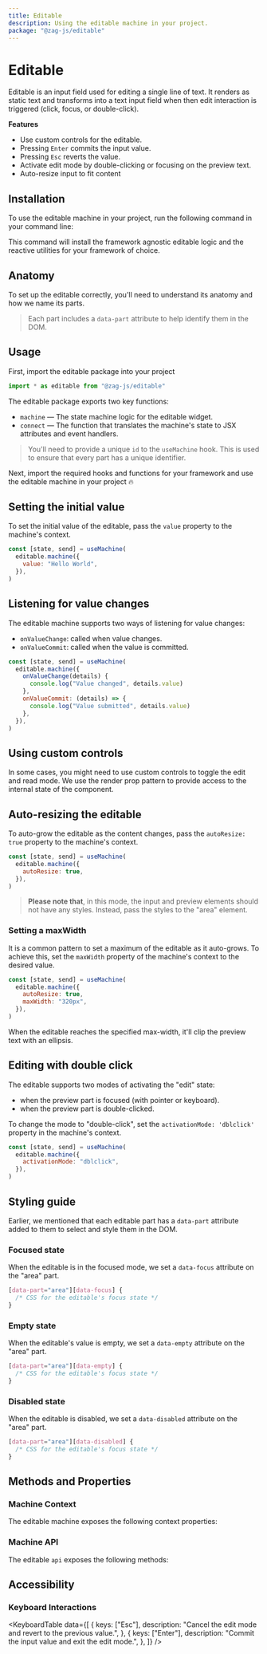 ```yaml
---
title: Editable
description: Using the editable machine in your project.
package: "@zag-js/editable"
---
```


# Editable

Editable is an input field used for editing a single line of text. It renders as
static text and transforms into a text input field when then edit interaction is
triggered (click, focus, or double-click).

<Resources pkg="@zag-js/editable" />

<Showcase id="Editable" />

**Features**

- Use custom controls for the editable.
- Pressing `Enter` commits the input value.
- Pressing `Esc` reverts the value.
- Activate edit mode by double-clicking or focusing on the preview text.
- Auto-resize input to fit content

## Installation

To use the editable machine in your project, run the following command in your
command line:

<CodeSnippet id="editable/installation.mdx" />

This command will install the framework agnostic editable logic and the reactive
utilities for your framework of choice.

## Anatomy

To set up the editable correctly, you'll need to understand its anatomy and how
we name its parts.

> Each part includes a `data-part` attribute to help identify them in the DOM.

<Anatomy id="editable" />

## Usage

First, import the editable package into your project

```jsx
import * as editable from "@zag-js/editable"
```

The editable package exports two key functions:

- `machine` — The state machine logic for the editable widget.
- `connect` — The function that translates the machine's state to JSX attributes
  and event handlers.

> You'll need to provide a unique `id` to the `useMachine` hook. This is used to
> ensure that every part has a unique identifier.

Next, import the required hooks and functions for your framework and use the
editable machine in your project 🔥

<CodeSnippet id="editable/usage.mdx" />

## Setting the initial value

To set the initial value of the editable, pass the `value` property to the
machine's context.

```jsx {3}
const [state, send] = useMachine(
  editable.machine({
    value: "Hello World",
  }),
)
```

## Listening for value changes

The editable machine supports two ways of listening for value changes:

- `onValueChange`: called when value changes.
- `onValueCommit`: called when the value is committed.

```jsx {3-4}
const [state, send] = useMachine(
  editable.machine({
    onValueChange(details) {
      console.log("Value changed", details.value)
    },
    onValueCommit: (details) => {
      console.log("Value submitted", details.value)
    },
  }),
)
```

## Using custom controls

In some cases, you might need to use custom controls to toggle the edit and read
mode. We use the render prop pattern to provide access to the internal state of
the component.

<CodeSnippet id="editable/custom-controls.mdx" />

## Auto-resizing the editable

To auto-grow the editable as the content changes, pass the `autoResize: true`
property to the machine's context.

```jsx {3}
const [state, send] = useMachine(
  editable.machine({
    autoResize: true,
  }),
)
```

> **Please note that**, in this mode, the input and preview elements should not
> have any styles. Instead, pass the styles to the "area" element.

### Setting a maxWidth

It is a common pattern to set a maximum of the editable as it auto-grows. To
achieve this, set the `maxWidth` property of the machine's context to the
desired value.

```jsx {3-4}
const [state, send] = useMachine(
  editable.machine({
    autoResize: true,
    maxWidth: "320px",
  }),
)
```

When the editable reaches the specified max-width, it'll clip the preview text
with an ellipsis.

## Editing with double click

The editable supports two modes of activating the "edit" state:

- when the preview part is focused (with pointer or keyboard).
- when the preview part is double-clicked.

To change the mode to "double-click", set the `activationMode: 'dblclick'`
property in the machine's context.

```jsx {3}
const [state, send] = useMachine(
  editable.machine({
    activationMode: "dblclick",
  }),
)
```

## Styling guide

Earlier, we mentioned that each editable part has a `data-part` attribute added
to them to select and style them in the DOM.

### Focused state

When the editable is in the focused mode, we set a `data-focus` attribute on the
"area" part.

```css
[data-part="area"][data-focus] {
  /* CSS for the editable's focus state */
}
```

### Empty state

When the editable's value is empty, we set a `data-empty` attribute on the
"area" part.

```css
[data-part="area"][data-empty] {
  /* CSS for the editable's focus state */
}
```

### Disabled state

When the editable is disabled, we set a `data-disabled` attribute on the "area"
part.

```css
[data-part="area"][data-disabled] {
  /* CSS for the editable's focus state */
}
```

## Methods and Properties

### Machine Context

The editable machine exposes the following context properties:

<ContextTable name="editable" />

### Machine API

The editable `api` exposes the following methods:

<ApiTable name="editable" />

## Accessibility

### Keyboard Interactions

<KeyboardTable
  data={[
    {
      keys: ["Esc"],
      description: "Cancel the edit mode and revert to the previous value.",
    },
    {
      keys: ["Enter"],
      description: "Commit the input value and exit the edit mode.",
    },
  ]}
/>
